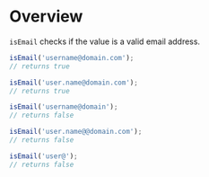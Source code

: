 <Meta title="Modules|Validation/isEmail" />

# Overview

`isEmail` checks if the value is a valid email address.

```js
isEmail('username@domain.com');
// returns true

isEmail('user.name@domain.com');
// returns true

isEmail('username@domain');
// returns false

isEmail('user.name@@domain.com');
// returns false

isEmail('user@');
// returns false
```
